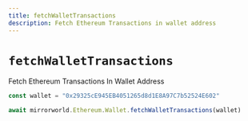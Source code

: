 ```yaml
---
title: fetchWalletTransactions
description: Fetch Ethereum Transactions in wallet address
---
```


# `fetchWalletTransactions`

Fetch Ethereum Transactions In Wallet Address

```js
const wallet = "0x29325cE945EB4051265d8d1E8A97C7b52524E602"

await mirrorworld.Ethereum.Wallet.fetchWalletTransactions(wallet)
```
